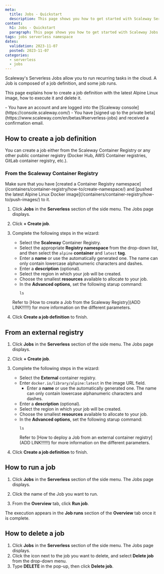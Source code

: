 ```yaml
---
meta:
  title: Jobs - Quickstart
  description: This page shows you how to get started with Scaleway Serverless Jobs
content:
  h1: Jobs - Quickstart
  paragraph: This page shows you how to get started with Scaleway Jobs
tags: jobs serverless namespace
dates:
  validation: 2023-11-07
  posted: 2023-11-07
categories:
  - serverless
  - jobs
---
```


Scaleway's Serverless Jobs allow you to run recurring tasks in the cloud. A Job is composed of a job definition, and some job runs.

This page explains how to create a job definition with the latest Alpine Linux image, how to execute it and delete it.

<Macro id="iam-requirements" />

<Message type="requirement">
  - You have an account and are logged into the [Scaleway console](https://console.scaleway.com/) 
  - You have [signed up to the private beta](https://www.scaleway.com/en/betas/#serverless-jobs) and received a confirmation email.
</Message>

## How to create a job definition

You can create a job either from the Scaleway Container Registry or any other public container registry (Docker Hub, AWS Container registries, GitLab container registry, etc.).

### From the Scaleway Container Registry

<Message type="note">
  Make sure that you have [created a Container Registry namespace](/containers/container-registry/how-to/create-namespace/) and [pushed the latest Alpine Linux Docker image](/containers/container-registry/how-to/push-images/) to it.
</Message>

1. Click **Jobs** in the **Serverless** section of the side menu. The Jobs page displays.

2. Click **+ Create job**.

3. Complete the following steps in the wizard:
    - Select the **Scaleway** Container Registry.
    - Select the appropriate **Registry namespace** from the drop-down list, and then select the `alpine` **container** and `latest` **tag**.
    - Enter a **name** or use the automatically generated one. The name can only contain lowercase alphanumeric characters and dashes.
    - Enter a **description** (optional).
    - Select the region in which your job will be created.
    - Choose the smallest **resources** available to allocate to your job.
    - In the **Advanced options**, set the following starup command:
        ```
        ls
        ```
    <Message type="note">
      Refer to [How to create a Job from the Scaleway Registry](ADD LINK!!!!!!) for more information on the different parameters.
    </Message>
6. Click **Create a job definition** to finish.

## From an external registry

1. Click **Jobs** in the **Serverless** section of the side menu. The Jobs page displays.

2. Click **+ Create job**.

3. Complete the following steps in the wizard:
    - Select the **External** container registry.
    - Enter `docker.io/library/alpine:latest` in the image URL field.
       - Enter a **name** or use the automatically generated one. The name can only contain lowercase alphanumeric characters and dashes.
    - Enter a **description** (optional).
    - Select the region in which your job will be created.
    - Choose the smallest **resources** available to allocate to your job.
    - In the **Advanced options**, set the following starup command:
        ```
        ls
        ```
      Refer to [How to deploy a Job from an external container registry](ADD LINK!!!!!!) for more information on the different parameters.
    </Message>
6. Click **Create a job definition** to finish.

## How to run a job

1. Click **Jobs** in the **Serverless** section of the side menu. The Jobs page displays.

2. Click the name of the Job you want to run.

3. From the **Overview** tab, click **Run job**.

The execution appears in the **Job runs** section of the **Overview** tab once it is complete.

## How to delete a job

1. Click **Jobs** in the **Serverless** section of the side menu. The Jobs page displays.
3. Click the <Icon name="more" /> icon next to the job you want to delete, and select **Delete job** from the drop-down menu.
4. Type **DELETE** in the pop-up, then click **Delete job**.
